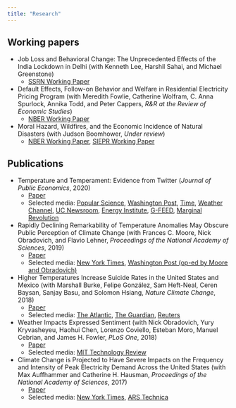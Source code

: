 ```yaml
---
title: "Research"
---
```


## Working papers

- Job Loss and Behavioral Change: The Unprecedented Effects of the India Lockdown in Delhi (with Kenneth Lee, Harshil Sahai, and Michael Greenstone) 
  - [SSRN Working Paper](https://papers.ssrn.com/sol3/papers.cfm?abstract_id=3601979)
- Default Effects, Follow-on Behavior and Welfare in Residential Electricity Pricing Program (with Meredith Fowlie, Catherine Wolfram, C. Anna Spurlock, Annika Todd, and Peter Cappers, *R&R at the Review of Economic Studies*) 
  - [NBER Working Paper](http://www.patrickbaylis.com/pdf/DefaultBias-NBER.pdf)
- Moral Hazard, Wildfires, and the Economic Incidence of Natural Disasters (with Judson Boomhower, *Under review*) 
  - [NBER Working Paper](https://www.nber.org/papers/w26550.pdf), [SIEPR Working Paper](https://siepr.stanford.edu/sites/default/files/publications/18-044.pdf)

## Publications

- Temperature and Temperament: Evidence from Twitter (*Journal of Public Economics*, 2020)
  - [Paper](https://authors.elsevier.com/a/1aks3Alw9itZW)
  - Selected media:  [Popular Science](https://www.popsci.com/science-confirms-obvious-we-hate-being-hot),  [Washington Post](https://www.washingtonpost.com/news/wonk/wp/2016/01/07/clear-evidence-that-cold-days-are-better-than-hot-ones/?noredirect=on&utm_term=.1338bbea7602),  [Time](http://time.com/4172187/temperature-weather-hot-cold-preferences/),  [Weather Channel](https://weather.com/health/news/weather-makes-us-more-miserable),  [UC Newsroom](https://www.universityofcalifornia.edu/news/what-billion-tweets-tell-us-about-climate-change),  [Energy Institute](https://energyathaas.wordpress.com/2015/12/07/heat-and-happiness/),  [G-FEED](http://www.g-feed.com/2015/12/warming-makes-people-unhappy-evidence.html),  [Marginal Revolution](https://marginalrevolution.com/marginalrevolution/2016/01/do-you-get-grumpy-over-seventy-degrees-fahrenheit.html)
- Rapidly Declining Remarkability of Temperature Anomalies May Obscure Public Perception of Climate Change (with Frances C. Moore, Nick Obradovich, and Flavio Lehner, *Proceedings of the National Academy of Sciences*, 2019)
  - [Paper](https://www.pnas.org/content/early/2019/02/15/1816541116)
  - Selected media:  [New York Times](https://www.nytimes.com/2019/02/26/climate/what-is-extreme-weather.html),  [Washington Post (op-ed by Moore and Obradovich)](https://www.washingtonpost.com/weather/2019/02/25/data-are-frogs-dont-boil-we-might/)
- Higher Temperatures Increase Suicide Rates in the United States and Mexico (with Marshall Burke, Felipe González, Sam Heft-Neal, Ceren Baysan, Sanjay Basu, and Solomon Hsiang, *Nature Climate Change*, 2018)
  - [Paper](http://em.rdcu.be/wf/click?upn=lMZy1lernSJ7apc5DgYM8fLeFU9SBVNVGySwNPJsu0A-3D_VU3-2B-2F8HBchm5dOaNevIAhP-2FsrdBAPzAm0rA-2B8dYvjp91uIGUxuZMmROi-2F6Eqk2dEeDOjay71-2FPLqxjXPntLgbnr7aL7PFwk89m5mkkKJA85bJ0q-2FF-2BV3rt1updqnxYlychJR-2BrxZPi0U9wjHq9p4AH3ys-2BYDzrFjajNsbSahaZFujVMoZaQz7eJu4lg-2FHO2m2SU87s2p5kcq4CTTitYYn3fyVEp8qKuhd5rvXuClipbHR5sl7hN-2FbCZbMdzmhS2OxAkqe4SuxwbogpRkFmJGaw-3D-3D)
  - Selected media:  [The Atlantic](https://www.theatlantic.com/science/archive/2018/07/high-temperatures-cause-suicide-rates-to-increase/565826/),  [The Guardian](https://www.theguardian.com/environment/2018/jul/23/rising-temperatures-linked-to-increased-suicide-rates),  [Reuters](https://www.reuters.com/article/us-usa-climatechange-suicide/rising-heat-linked-to-suicide-spikes-in-us-and-mexico-idUSKBN1KD1WR)
- Weather Impacts Expressed Sentiment (with Nick Obradovich, Yury Kryvasheyeu, Haohui Chen, Lorenzo Coviello, Esteban Moro, Manuel Cebrian, and James H. Fowler, *PLoS One*, 2018)
  - [Paper](http://journals.plos.org/plosone/article?id=10.1371/journal.pone.0195750)
  - Selected media:  [MIT Technology Review](https://www.technologyreview.com/s/608961/billion-tweet-study-proves-we-write-happier-messages-when-the-weather-is-good/)
- Climate Change is Projected to Have Severe Impacts on the Frequency and Intensity of Peak Electricity Demand Across the United States (with Max Auffhammer and Catherine H. Hausman, *Proceedings of the National Academy of Sciences*, 2017)
  - [Paper](http://www.pnas.org/content/114/8/1886.full)
  - Selected media:  [New York Times](https://www.nytimes.com/interactive/2017/06/22/climate/95-degree-day-maps.html),  [ARS Technica](https://arstechnica.com/science/2017/02/us-electric-grid-isnt-ready-to-handle-our-future-climate/)


